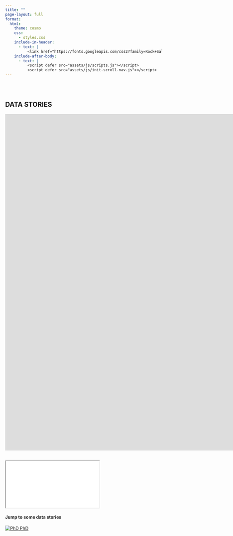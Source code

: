```yaml
---
title: ""
page-layout: full
format:
  html:
    theme: cosmo
    css:
      - styles.css
    include-in-header:
      - text: |
          <link href="https://fonts.googleapis.com/css2?family=Rock+Salt&display=swap" rel="stylesheet">
    include-after-body:
      - text: |
          <script defer src="assets/js/scripts.js"></script>
          <script defer src="assets/js/init-scroll-nav.js"></script>
---
```


```{=html}
<div class="container">
  <div class="full-bleed bg-black text-white text-center">
    <div class="w-100" style="padding: 2rem 0;">
      <h2>DATA STORIES</h2>

      <div class="video-wrapper">
      <iframe src="https://player.vimeo.com/video/1115309816?badge=0&amp;autopause=0&amp;player_id=0&amp;app_id=58479" width="1920" height="1080" frameborder="0" allow="autoplay; fullscreen; picture-in-picture; clipboard-write; encrypted-media; web-share" referrerpolicy="strict-origin-when-cross-origin" title="Introduction to Data Stories">
      </iframe>
      </div>
    </div>
  </div>
</div>
```

```{=html}

<section id="nav-slide">
    <div class="container">
      <div class="full-bleed bg-black text-white">
        <div class="slides-wrapper">
          <iframe
            src="slides/navigation_slides.html"
            loading="lazy"
            allow="fullscreen"
          ></iframe>
        </div>
      </div>
    </div>
</section>
```


```{=html}

<div class="full-bleed bg-white text-center">
  <p class="lead mb-3"><h4>Jump to some data stories</h4></p>
    <div class="social-logos jump-logos">
      <a href="/phd.html" aria-label="Go to PhD page">
        <img src="assets/img/icons/phd_hat.svg" alt="PhD">
        <span>PhD</span>
      </a>
    </div>
</div>
```
